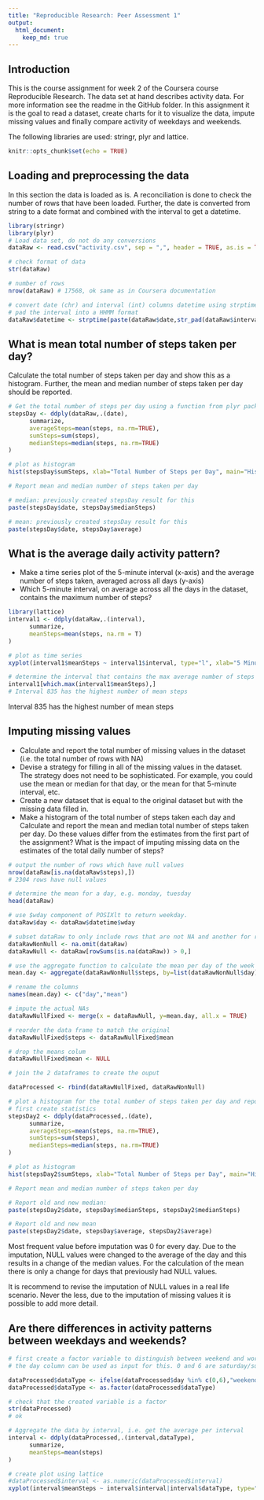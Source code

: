 ---
title: "Reproducible Research: Peer Assessment 1"
output: 
  html_document:
    keep_md: true
---

## Introduction

This is the course assignment for week 2 of the Coursera course Reproducible Research. The data set at hand describes activity data. For more information see the readme in the GitHub folder. In this assignment it is the goal to read a dataset, create charts for it to visualize the data, impute missing values and finally compare activity of weekdays and weekends.

The following libraries are used: stringr, plyr and lattice.

```{r setup, include=FALSE}
knitr::opts_chunk$set(echo = TRUE)
```

## Loading and preprocessing the data

In this section the data is loaded as is. A reconciliation is done to check the number of rows that have been loaded. Further, the date is converted from string to a date format and combined with the interval to get a datetime.

```{r loading}
library(stringr)
library(plyr)
# Load data set, do not do any conversions
dataRaw <- read.csv("activity.csv", sep = ",", header = TRUE, as.is = TRUE )

# check format of data
str(dataRaw)

# number of rows
nrow(dataRaw) # 17568, ok same as in Coursera documentation

# convert date (chr) and interval (int) columns datetime using strptime. Format of date appears to be YYYY-MM-DD
# pad the interval into a HHMM format
dataRaw$datetime <- strptime(paste(dataRaw$date,str_pad(dataRaw$interval, width=4, side="left", pad="0")), "%Y-%m-%d %H%M")
```


## What is mean total number of steps taken per day?

Calculate the total number of steps taken per day and show this as a histogram. Further, the mean and median number of steps taken per day should be reported.

```{r NumberPerDay}

# Get the total number of steps per day using a function from plyr package
stepsDay <- ddply(dataRaw,.(date),
      summarize,
      averageSteps=mean(steps, na.rm=TRUE),
      sumSteps=sum(steps),
      medianSteps=median(steps, na.rm=TRUE)
)

# plot as histogram
hist(stepsDay$sumSteps, xlab="Total Number of Steps per Day", main="Histogram of the total number of steps taken each day")

# Report mean and median number of steps taken per day

# median: previously created stepsDay result for this
paste(stepsDay$date, stepsDay$medianSteps)

# mean: previously created stepsDay result for this
paste(stepsDay$date, stepsDay$average)


```

## What is the average daily activity pattern?

* Make a time series plot of the 5-minute interval (x-axis) and the average number of steps taken, averaged across all days (y-axis)
* Which 5-minute interval, on average across all the days in the dataset, contains the maximum number of steps?

```{r plotMean}
library(lattice)
interval1 <- ddply(dataRaw,.(interval),
      summarize,
      meanSteps=mean(steps, na.rm = T)
)

# plot as time series
xyplot(interval1$meanSteps ~ interval1$interval, type="l", xlab="5 Minute Interval of one Day", ylab="Average Number of Steps", main = "Average number of steps per interval")

# determine the interval that contains the max average number of steps
interval1[which.max(interval1$meanSteps),]
# Interval 835 has the highest number of mean steps
```

Interval 835 has the highest number of mean steps

## Imputing missing values

* Calculate and report the total number of missing values in the dataset (i.e. the total number of rows with NA)
* Devise a strategy for filling in all of the missing values in the dataset. The strategy does not need to be sophisticated. For example, you could use the mean or median for that day, or the mean for that 5-minute interval, etc.
* Create a new dataset that is equal to the original dataset but with the missing data filled in.
* Make a histogram of the total number of steps taken each day and Calculate and report the mean and median total number of steps taken per day. Do these values differ from the estimates from the first part of the assignment? What is the impact of imputing missing data on the estimates of the total daily number of steps?

```{r ImputingNull}
# output the number of rows which have null values
nrow(dataRaw[is.na(dataRaw$steps),]) 
# 2304 rows have null values

# determine the mean for a day, e.g. monday, tuesday
head(dataRaw)

# use $wday component of POSIXlt to return weekday. 
dataRaw$day <- dataRaw$datetime$wday

# subset dataRaw to only include rows that are not NA and another for rows that contain NA
dataRawNonNull <- na.omit(dataRaw)
dataRawNull <- dataRaw[rowSums(is.na(dataRaw)) > 0,]

# use the aggregate function to calculate the mean per day of the week
mean.day <- aggregate(dataRawNonNull$steps, by=list(dataRawNonNull$day), mean)

# rename the columns
names(mean.day) <- c("day","mean")

# impute the actual NAs
dataRawNullFixed <- merge(x = dataRawNull, y=mean.day, all.x = TRUE)

# reorder the data frame to match the original
dataRawNullFixed$steps <- dataRawNullFixed$mean

# drop the means colum
dataRawNullFixed$mean <- NULL

# join the 2 dataframes to create the ouput

dataProcessed <- rbind(dataRawNullFixed, dataRawNonNull)

# plot a histogram for the total number of steps taken per day and report mean/median
# first create statistics
stepsDay2 <- ddply(dataProcessed,.(date),
      summarize,
      averageSteps=mean(steps, na.rm=TRUE),
      sumSteps=sum(steps),
      medianSteps=median(steps, na.rm=TRUE)
)

# plot as histogram
hist(stepsDay2$sumSteps, xlab="Total Number of Steps per Day", main="Histogram of the total number of steps taken each day")

# Report mean and median number of steps taken per day

# Report old and new median: 
paste(stepsDay2$date, stepsDay$medianSteps, stepsDay2$medianSteps)

# Report old and new mean
paste(stepsDay2$date, stepsDay$average, stepsDay2$average)


```

Most frequent value before imputation was 0 for every day. Due to the imputation, NULL values were changed to the average of the day and this results in a change of the median values. For the calculation of the mean there is only a change for days that previously had NULL values. 

It is recommend to revise the imputation of NULL values in a real life scenario. Never the less, due to the imputation of missing values it is possible to add more detail.

## Are there differences in activity patterns between weekdays and weekends?

```{r Differences}

# first create a factor variable to distinguish between weekend and work days
# the day column can be used as input for this. 0 and 6 are saturday/sunday

dataProcessed$dataType <- ifelse(dataProcessed$day %in% c(0,6),"weekend","weekday")
dataProcessed$dataType <- as.factor(dataProcessed$dataType)

# check that the created variable is a factor
str(dataProcessed)
# ok

# Aggregate the data by interval, i.e. get the average per interval
interval <- ddply(dataProcessed,.(interval,dataType),
      summarize,
      meanSteps=mean(steps)
)

# create plot using lattice
#dataProcessed$interval <- as.numeric(dataProcessed$interval)
xyplot(interval$meanSteps ~ interval$interval|interval$dataType, type="l", layout=c(1,2), xlab="5 Minute Interval of one Day", ylab="Average Number of Steps", main = "Average number of steps per interval")


```

